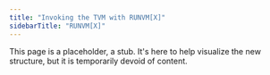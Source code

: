```yaml
---
title: "Invoking the TVM with RUNVM[X]"
sidebarTitle: "RUNVM[X]"
---
```


This page is a placeholder, a stub. It's here to help visualize the new structure, but it is temporarily devoid of content.
